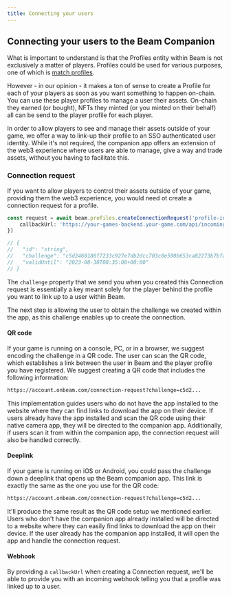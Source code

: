 ```yaml
---
title: Connecting your users
---
```


## Connecting your users to the Beam Companion

What is important to understand is that the Profiles entity within Beam is not exclusively a matter of players. Profiles could be used for various purposes, one of which is [match profiles](/service/profiles/match-profiles).

However - in our opinion - it makes a ton of sense to create a Profile for each of your players as soon as you want something to happen on-chain. You can use these player profiles to manage a user their assets. On-chain they earned (or bought), NFTs they minted (or you minted on their behalf) all can be send to the player profile for each player.

In order to allow players to see and manage their assets outside of your game, we offer a way to link-up their profile to an SSO authenticated user identity. While it's not required, the companion app offers an extension of the web3 experience where users are able to manage, give a way and trade assets, without you having to facilitate this.

### Connection request

If you want to allow players to control their assets outside of your game, providing them the web3 experience, you would need ot create a connection request for a profile.

```typescript
const request = await beam.profiles.createConnectionRequest('profile-id', {
	callbackUrl: 'https://your-games-backend.your-game.com/api/incoming-webhook/:profile-id',
})

// {
//   "id": "string",
//   "challenge": "c5d2460186f7233c927e7db2dcc703c0e500b653ca82273b7bfad8045d85a470",
//   "validUntil": "2023-08-30T08:35:08+00:00"
// }
```

The `challenge` property that we send you when you created this Connection request is essentially a key meant solely for the player behind the profile you want to link up to a user within Beam.

The next step is allowing the user to obtain the challenge we created within the app, as this challenge enables up to create the connection.

#### QR code

If your game is running on a console, PC, or in a browser, we suggest encoding the challenge in a QR code. The user can scan the QR code, which establishes a link between the user in Beam and the player profile you have registered. We suggest creating a QR code that includes the following information:

```md filename="QR CODE"
https://account.onbeam.com/connection-request?challenge=c5d2...
```

This implementation guides users who do not have the app installed to the website where they can find links to download the app on their device. If users already have the app installed and scan the QR code using their native camera app, they will be directed to the companion app. Additionally, if users scan it from within the companion app, the connection request will also be handled correctly.

#### Deeplink

If your game is running on iOS or Android, you could pass the challenge down a deeplink that opens up the Beam companion app. This link is exactly the same as the one you use for the QR code:

```md filename="DEEPLINK"
https://account.onbeam.com/connection-request?challenge=c5d2...
```

It'll produce the same result as the QR code setup we mentioned earlier. Users who don't have the companion app already installed will be directed to a website where they can easily find links to download the app on their device. If the user already has the companion app installed, it will open the app and handle the connection request.

#### Webhook

By providing a `callbackUrl` when creating a Connection request, we'll be able to provide you with an incoming webhook telling you that a profile was linked up to a user.
